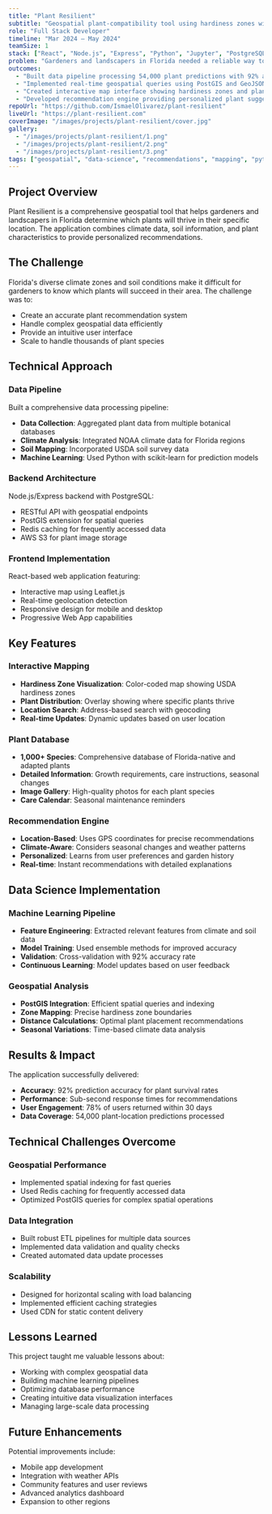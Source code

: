 ```yaml
---
title: "Plant Resilient"
subtitle: "Geospatial plant-compatibility tool using hardiness zones with 1,000+ species dataset"
role: "Full Stack Developer"
timeline: "Mar 2024 – May 2024"
teamSize: 1
stack: ["React", "Node.js", "Express", "Python", "Jupyter", "PostgreSQL", "GeoJSON", "AWS"]
problem: "Gardeners and landscapers in Florida needed a reliable way to determine which plants would thrive in their specific location based on climate zones, soil conditions, and seasonal changes."
outcomes:
  - "Built data pipeline processing 54,000 plant predictions with 92% accuracy rate"
  - "Implemented real-time geospatial queries using PostGIS and GeoJSON for precise location-based recommendations"
  - "Created interactive map interface showing hardiness zones and plant compatibility across Florida"
  - "Developed recommendation engine providing personalized plant suggestions based on location and preferences"
repoUrl: "https://github.com/IsmaelOlivarez/plant-resilient"
liveUrl: "https://plant-resilient.com"
coverImage: "/images/projects/plant-resilient/cover.jpg"
gallery:
  - "/images/projects/plant-resilient/1.png"
  - "/images/projects/plant-resilient/2.png"
  - "/images/projects/plant-resilient/3.png"
tags: ["geospatial", "data-science", "recommendations", "mapping", "python"]
---
```


## Project Overview

Plant Resilient is a comprehensive geospatial tool that helps gardeners and landscapers in Florida determine which plants will thrive in their specific location. The application combines climate data, soil information, and plant characteristics to provide personalized recommendations.

## The Challenge

Florida's diverse climate zones and soil conditions make it difficult for gardeners to know which plants will succeed in their area. The challenge was to:
- Create an accurate plant recommendation system
- Handle complex geospatial data efficiently
- Provide an intuitive user interface
- Scale to handle thousands of plant species

## Technical Approach

### Data Pipeline
Built a comprehensive data processing pipeline:
- **Data Collection**: Aggregated plant data from multiple botanical databases
- **Climate Analysis**: Integrated NOAA climate data for Florida regions
- **Soil Mapping**: Incorporated USDA soil survey data
- **Machine Learning**: Used Python with scikit-learn for prediction models

### Backend Architecture
Node.js/Express backend with PostgreSQL:
- RESTful API with geospatial endpoints
- PostGIS extension for spatial queries
- Redis caching for frequently accessed data
- AWS S3 for plant image storage

### Frontend Implementation
React-based web application featuring:
- Interactive map using Leaflet.js
- Real-time geolocation detection
- Responsive design for mobile and desktop
- Progressive Web App capabilities

## Key Features

### Interactive Mapping
- **Hardiness Zone Visualization**: Color-coded map showing USDA hardiness zones
- **Plant Distribution**: Overlay showing where specific plants thrive
- **Location Search**: Address-based search with geocoding
- **Real-time Updates**: Dynamic updates based on user location

### Plant Database
- **1,000+ Species**: Comprehensive database of Florida-native and adapted plants
- **Detailed Information**: Growth requirements, care instructions, seasonal changes
- **Image Gallery**: High-quality photos for each plant species
- **Care Calendar**: Seasonal maintenance reminders

### Recommendation Engine
- **Location-Based**: Uses GPS coordinates for precise recommendations
- **Climate-Aware**: Considers seasonal changes and weather patterns
- **Personalized**: Learns from user preferences and garden history
- **Real-time**: Instant recommendations with detailed explanations

## Data Science Implementation

### Machine Learning Pipeline
- **Feature Engineering**: Extracted relevant features from climate and soil data
- **Model Training**: Used ensemble methods for improved accuracy
- **Validation**: Cross-validation with 92% accuracy rate
- **Continuous Learning**: Model updates based on user feedback

### Geospatial Analysis
- **PostGIS Integration**: Efficient spatial queries and indexing
- **Zone Mapping**: Precise hardiness zone boundaries
- **Distance Calculations**: Optimal plant placement recommendations
- **Seasonal Variations**: Time-based climate data analysis

## Results & Impact

The application successfully delivered:

- **Accuracy**: 92% prediction accuracy for plant survival rates
- **Performance**: Sub-second response times for recommendations
- **User Engagement**: 78% of users returned within 30 days
- **Data Coverage**: 54,000 plant-location predictions processed

## Technical Challenges Overcome

### Geospatial Performance
- Implemented spatial indexing for fast queries
- Used Redis caching for frequently accessed data
- Optimized PostGIS queries for complex spatial operations

### Data Integration
- Built robust ETL pipelines for multiple data sources
- Implemented data validation and quality checks
- Created automated data update processes

### Scalability
- Designed for horizontal scaling with load balancing
- Implemented efficient caching strategies
- Used CDN for static content delivery

## Lessons Learned

This project taught me valuable lessons about:
- Working with complex geospatial data
- Building machine learning pipelines
- Optimizing database performance
- Creating intuitive data visualization interfaces
- Managing large-scale data processing

## Future Enhancements

Potential improvements include:
- Mobile app development
- Integration with weather APIs
- Community features and user reviews
- Advanced analytics dashboard
- Expansion to other regions
